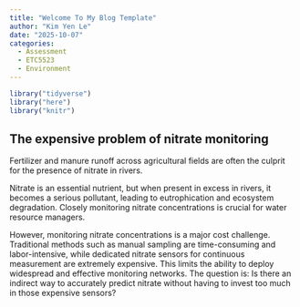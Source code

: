 ```yaml
---
title: "Welcome To My Blog Template"
author: "Kim Yen Le"
date: "2025-10-07"
categories:
  - Assessment
  - ETC5523
  - Environment
---
```


```r
library("tidyverse")
library("here")
library("knitr")
```

## The expensive problem of nitrate monitoring

Fertilizer and manure runoff across agricultural fields are often the culprit for the presence of nitrate in rivers.

Nitrate is an essential nutrient, but when present in excess in rivers, it becomes a serious pollutant, leading to eutrophication and ecosystem degradation. Closely monitoring nitrate concentrations is crucial for water resource managers.

However, monitoring nitrate concentrations is a major cost challenge. Traditional methods such as manual sampling are time-consuming and labor-intensive, while dedicated nitrate sensors for continuous measurement are extremely expensive. This limits the ability to deploy widespread and effective monitoring networks. The question is: Is there an indirect way to accurately predict nitrate without having to invest too much in those expensive sensors?





